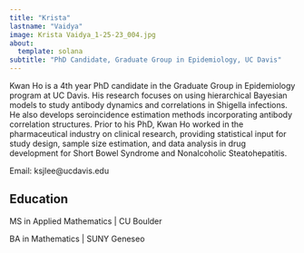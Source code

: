 ```yaml
---
title: "Krista"
lastname: "Vaidya"
image: Krista Vaidya_1-25-23_004.jpg
about: 
  template: solana
subtitle: "PhD Candidate, Graduate Group in Epidemiology, UC Davis"
---
```


Kwan Ho is a 4th year PhD candidate in the Graduate Group in Epidemiology program at UC Davis. His research focuses on using hierarchical Bayesian models to study antibody dynamics and correlations in Shigella infections. He also develops seroincidence estimation methods incorporating antibody correlation structures. Prior to his PhD, Kwan Ho worked in the pharmaceutical industry on clinical research, providing statistical input for study design, sample size estimation, and data analysis in drug development for Short Bowel Syndrome and Nonalcoholic Steatohepatitis.

Email: ksjlee@ucdavis.edu

## Education

MS in Applied Mathematics | CU Boulder

BA in Mathematics | SUNY Geneseo



